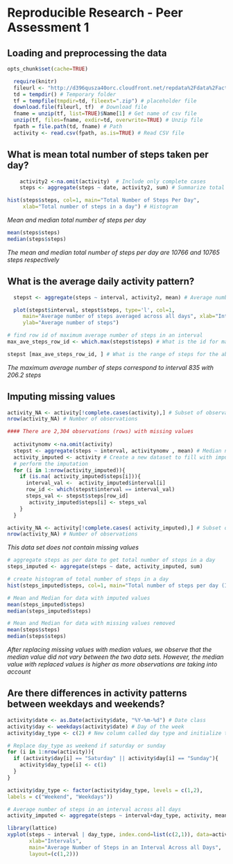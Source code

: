 # Reproducible Research - Peer Assessment 1
## Loading and preprocessing the data

``` r
opts_chunk$set(cache=TRUE)
```
``` r
  require(knitr)
  fileurl <- "http://d396qusza40orc.cloudfront.net/repdata%2Fdata%2Factivity.zip"
  td = tempdir() # Temporary folder
  tf = tempfile(tmpdir=td, fileext=".zip") # placeholder file
  download.file(fileurl, tf)  # Download file
  fname = unzip(tf, list=TRUE)$Name[1] # Get name of csv file 
  unzip(tf, files=fname, exdir=td, overwrite=TRUE) # Unzip file 
  fpath = file.path(td, fname) # Path
  activity <- read.csv(fpath, as.is=TRUE) # Read CSV file
```

## What is mean total number of steps taken per day?
``` r
    activity2 <-na.omit(activity)  # Include only complete cases
    steps <- aggregate(steps ~ date, activity2, sum) # Summarize total number of steps by day
```
``` r
hist(steps$steps, col=1, main="Total Number of Steps Per Day", 
     xlab="Total number of steps in a day") # Histogram
```
*Mean and median total number of steps per day*
``` r
mean(steps$steps)
median(steps$steps)
```
*The mean and median total number of steps per day are 10766 and 10765 steps respectively*

## What is the average daily activity pattern?

``` r
  stepst <- aggregate(steps ~ interval, activity2, mean) # Average number of steps in intervalsacross all days
```
``` r
  plot(stepst$interval, stepst$steps, type='l', col=1, 
     main="Average number of steps averaged across all days", xlab="Interval", 
     ylab="Average number of steps")
```
``` r
# find row id of maximum average number of steps in an interval
max_ave_steps_row_id <- which.max(stepst$steps) # What is the id for maximum number of steps

stepst [max_ave_steps_row_id, ] # What is the range of steps for the above id
```
*The maximum average number of steps correspond to interval 835 with 206.2 steps*

## Imputing missing values

``` r
activity_NA <- activity[!complete.cases(activity),] # Subset of observations with missing values 
nrow(activity_NA) # Number of observations

#### There are 2,304 observations (rows) with missing values 
  
  activitynomv <-na.omit(activity) 
  stepst <- aggregate(steps ~ interval, activitynomv , mean) # Median number of steps in intervalsacross all days
  activity_imputed <- activity # Create a new dataset to fill with imputed values
  # perform the imputation
  for (i in 1:nrow(activity_imputed)){
    if (is.na( activity_imputed$steps[i])){
      interval_val <-  activity_imputed$interval[i]
      row_id <- which(stepst$interval == interval_val)
      steps_val <- stepst$steps[row_id]
       activity_imputed$steps[i] <- steps_val
    }
  }

activity_NA <- activity[!complete.cases( activity_imputed),] # Subset of observations with missing values 
nrow(activity_NA) # Number of observations
```
*This data set does not contain missing values*

``` r
# aggregate steps as per date to get total number of steps in a day
steps_imputed <- aggregate(steps ~ date, activity_imputed, sum)
```
``` r
# create histogram of total number of steps in a day
hist(steps_imputed$steps, col=1, main="Total number of steps per day (Imputed)", xlab="Total number of steps in a day")
```
``` r
# Mean and Median for data with imputed values
mean(steps_imputed$steps)
median(steps_imputed$steps)

# Mean and Median for data with missing values removed 
mean(steps$steps)
median(steps$steps)
```
*After replacing missing values with median values, we observe that the median value did not vary between the two data sets. However, the median value with replaced values is higher as more observations are taking into account*

## Are there differences in activity patterns between weekdays and weekends?

``` r
activity$date <- as.Date(activity$date, "%Y-%m-%d") # Date class
activity$day <- weekdays(activity$date) # Day of the week
activity$day_type <- c(2) # New column called day type and initialize to weekday

# Replace day_type as weekend if saturday or sunday
for (i in 1:nrow(activity)){
  if (activity$day[i] == "Saturday" || activity$day[i] == "Sunday"){
    activity$day_type[i] <- c(1)
  }
}

activity$day_type <- factor(activity$day_type, levels = c(1,2),
labels = c("Weekend", "Weekdays")) 

# Average number of steps in an interval across all days
activity_imputed <- aggregate(steps ~ interval+day_type, activity, mean)
```
``` r
library(lattice)
xyplot(steps ~ interval | day_type, index.cond=list(c(2,1)), data=activity_imputed, type="l", lty = 1, ylab="Number of steps",
       xlab="Intervals",
       main="Average Number of Steps in an Interval Across all Days",
       layout=(c(1,2)))

``` 
